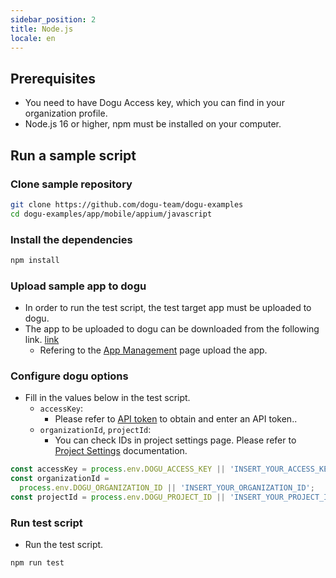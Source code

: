 ```yaml
---
sidebar_position: 2
title: Node.js
locale: en
---
```


## Prerequisites

- You need to have Dogu Access key, which you can find in your organization profile.
- Node.js 16 or higher, npm must be installed on your computer.

## Run a sample script

### Clone sample repository

```sh
git clone https://github.com/dogu-team/dogu-examples
cd dogu-examples/app/mobile/appium/javascript
```

### Install the dependencies

```sh
npm install
```

### Upload sample app to dogu

- In order to run the test script, the test target app must be uploaded to dogu.
- The app to be uploaded to dogu can be downloaded from the following link. [link](https://github.com/dogu-team/third-party-binaries/releases/download/wikipedia-apps/wikipedia-android.apk)
  - Refering to the [App Management](/management/project/app) page upload the app.

### Configure dogu options

- Fill in the values below in the test script.
  - `accessKey`:
    - Please refer to [API token](/management/organization/settings#api-token) to obtain and enter an API token..
  - `organizationId`, `projectId`:
    - You can check IDs in project settings page. Please refer to [Project Settings](/management/project/settings) documentation.

```javascript
const accessKey = process.env.DOGU_ACCESS_KEY || 'INSERT_YOUR_ACCESS_KEY';
const organizationId =
  process.env.DOGU_ORGANIZATION_ID || 'INSERT_YOUR_ORGANIZATION_ID';
const projectId = process.env.DOGU_PROJECT_ID || 'INSERT_YOUR_PROJECT_ID';
```

### Run test script

- Run the test script.

```sh
npm run test
```
